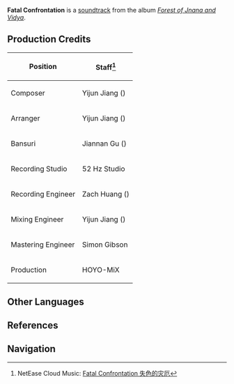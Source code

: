 {{Soundtrack Infobox
|title          =
|image          = Forest of Jnana and Vidya.png
|album          = Forest of Jnana and Vidya
|disc           = 3
|number         = 95
|featured       =
|featured2      =
|featured3      =
|featured_disc  =
|featured_disc2 =
|featured_disc3 =
|youtube_id     = ypS8R_807zg
|spotify_id     = 5gu0iRmQbLHuKaqvFpYOMz
|played_in      = Marana's Avatar
|during         = [[Marana's Avatar]]
|domain         =
|previous       = Dreamless Earth
|next           = Before the Light Fades
}}
'''Fatal Confrontation''' is a [[soundtrack]] from the album ''[[Forest of Jnana and Vidya]]''.

==Production Credits==
{| class="wikitable" style="text-align:left; height:0.5em"
! Position
! Staff<ref>NetEase Cloud Music: [https://music.163.com/#/song?id=1992344605 Fatal Confrontation 失色的灾厄]</ref>
|-
! Composer
| Yijun Jiang ({{zh|姜以君}})
|-
! Arranger
| Yijun Jiang ({{zh|姜以君}})
|-
! Bansuri
| Jiannan Gu ({{zh|顾剑楠}})
|-
! Recording Studio
| 52&nbsp;Hz Studio
|-
! Recording Engineer
| Zach Huang ({{zh|黄巍}})
|-
! Mixing Engineer
| Yijun Jiang ({{zh|姜以君}})
|-
! Mastering Engineer
| Simon Gibson
|-
! Production
| HOYO-MiX
|}
<!--
==Videos==
<gallery hideaddbutton="true" captionalign="center">
</gallery>

==Trivia==
-->
==Other Languages==
{{Other Languages
|en      = Fatal Confrontation
|zhs     = 失色的灾厄
|zhs_rm  = Shīsè de Zāi'è
|zht     = 失色的災厄
|zht_rm  = Shīsè de Zāi'è
|zh_tl   = 
|ja      = 褪せた厄災
|ja_rm   = Aseta Yakusai
|ja_tl   = 
|tr      = 
|tr_tl   = 
|it      = 
|it_tl   = 
}}

==References==
{{Reflist}}

==Navigation==
{{Soundtrack Navbox|Forest of Jnana and Vidya}}